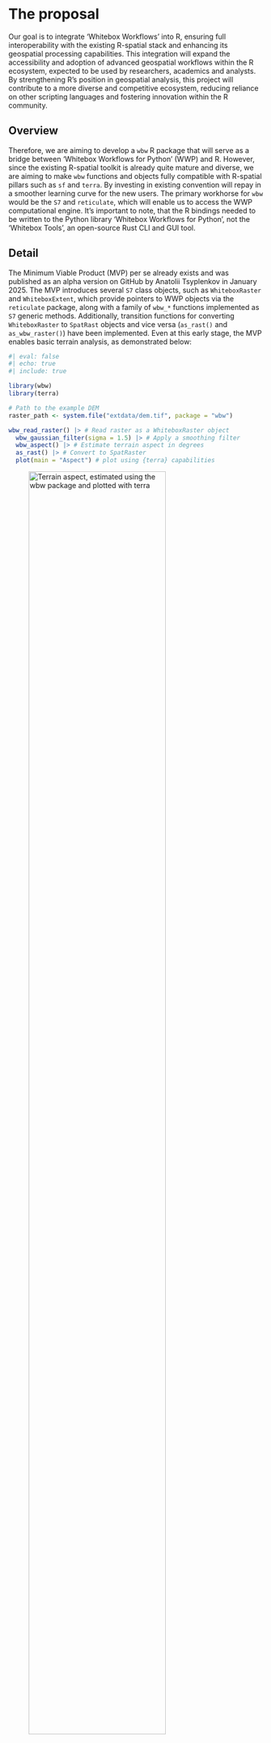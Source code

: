 # The proposal
<!--
This is where the proposal should be outlined. 
-->

Our goal is to integrate 'Whitebox Workflows' into R, ensuring full interoperability with the existing R-spatial stack and enhancing its geospatial processing capabilities. This integration will expand the accessibility and adoption of advanced geospatial workflows within the R ecosystem, expected to be used by researchers, academics and analysts. By strengthening R’s position in geospatial analysis, this project will contribute to a more diverse and competitive ecosystem, reducing reliance on other scripting languages and fostering innovation within the R community.

## Overview
<!--
At a high-level address what your proposal is and how it will address the problem identified. Highlight any benefits to the R Community that follow from solving the problem. This should be your most compelling section.
-->

Therefore, we are aiming to develop a `wbw` R package that will serve as a bridge between 'Whitebox Workflows for Python' (WWP) and R. However, since the existing R-spatial toolkit is already quite mature and diverse, we are aiming to make `wbw` functions and objects fully compatible with R-spatial pillars such as `sf` and `terra`. By investing in existing convention will repay in a smoother learning curve for the new users. The primary workhorse for `wbw` would be the `S7` and `reticulate`, which will enable us to access the WWP computational engine. It's important to note, that the R bindings needed to be written to the Python library 'Whitebox Workflows for Python', not the 'Whitebox Tools', an open-source Rust CLI and GUI tool.

## Detail
<!--
Go into more detail about the specifics of the project and it delivers against the problem.

Depending on project type the detail section should include:

 - [ ] Minimum Viable Product
 - [ ] Architecture
 - [ ] Assumptions
-->

The Minimum Viable Product (MVP) per se already exists and was published as an alpha version on GitHub by Anatolii Tsyplenkov in January 2025. The MVP introduces several `S7` class objects, such as `WhiteboxRaster` and `WhiteboxExtent`, which provide pointers to WWP objects via the `reticulate` package, along with a family of `wbw_*` functions implemented as `S7` generic methods. Additionally, transition functions for converting `WhiteboxRaster` to `SpatRast` objects and vice versa (`as_rast()` and `as_wbw_raster()`) have been implemented. Even at this early stage, the MVP enables basic terrain analysis, as demonstrated below:

```r
#| eval: false
#| echo: true
#| include: true

library(wbw)
library(terra)

# Path to the example DEM
raster_path <- system.file("extdata/dem.tif", package = "wbw")

wbw_read_raster() |> # Read raster as a WhiteboxRaster object
  wbw_gaussian_filter(sigma = 1.5) |> # Apply a smoothing filter
  wbw_aspect() |> # Estimate terrain aspect in degrees
  as_rast() |> # Convert to SpatRaster
  plot(main = "Aspect") # plot using {terra} capabilities
```

![Terrain aspect, estimated using the `wbw` package and plotted with `terra`](https://github.com/atsyplenkov/wbw/blob/main/man/figures/README-terra-1.png?raw=true){#fig-aspect width=80%}

The alpha version was well received by the community, serving as a catalyst for this proposal while also highlighting weaknesses in the software that this proposal aims to address.

One major drawback of many Python-based R packages is the need to manually install Python dependencies, as seen in packages like `rgee` [@aybarRgeeBindingsCalling2021] and `keras` [@allaireKerasInterfaceKeras2017]. In our view, this can overcomplicate usage and deter users. To address this, the `wbw` package currently installs Python dependencies automatically on first launch. However, with the recent release of `reticulate` 1.41, dependency management can be streamlined using the **uv** Python environment manager. Therefore, the first goal of the project is to rewrite the dependency management system.

This leads to the second goal—writing tests that mock different environments across operating systems to ensure smooth installation and package loading. Additionally, property-based testing will be introduced to prevent R crashes, and snapshot tests will be implemented to ensure consistent output in complex workflows.

Once dependency management and testing infrastructure are in place, the third objective is to integrate existing WWP functions. Currently, only 32 out of approximately 507 WWP functions have R bindings. This will also require introducing additional `S7` classes to handle vector (i.e., `WhiteboxVector`) and LiDAR data (`WhiteboxLidar`).

Finally, we aim to enhance the existing documentation by adding tutorials, benchmarks, and articles, as we believe that better documentation leads to better software [@doraAccelerateStateDevOps2023].